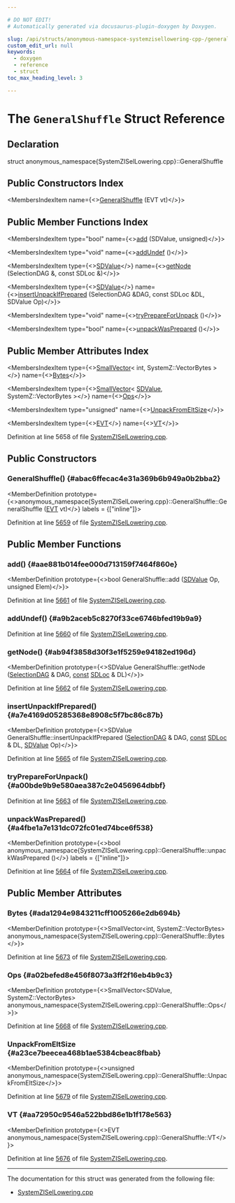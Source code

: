```yaml
---

# DO NOT EDIT!
# Automatically generated via docusaurus-plugin-doxygen by Doxygen.

slug: /api/structs/anonymous-namespace-systemzisellowering-cpp-/generalshuffle
custom_edit_url: null
keywords:
  - doxygen
  - reference
  - struct
toc_max_heading_level: 3

---
```





# The `GeneralShuffle` Struct Reference

<DoxygenPage pluginConfig={pluginConfig}>



## Declaration

<CodeBlock>struct anonymous_namespace{SystemZISelLowering.cpp}::GeneralShuffle</CodeBlock>

## Public Constructors Index

<MembersIndex>

<MembersIndexItem
  name={<><a href="#abac6ffecac4e31a369b6b949a0b2bba2">GeneralShuffle</a> (EVT vt)</>}>
</MembersIndexItem>

</MembersIndex>

## Public Member Functions Index

<MembersIndex>

<MembersIndexItem
  type="bool"
  name={<><a href="#aae881b014fee000d713159f7464f860e">add</a> (SDValue, unsigned)</>}>
</MembersIndexItem>

<MembersIndexItem
  type="void"
  name={<><a href="#a9b2aceb5c8270f33ce6746bfed19b9a9">addUndef</a> ()</>}>
</MembersIndexItem>

<MembersIndexItem
  type={<><a href="/docs/api/classes/llvm/sdvalue">SDValue</a></>}
  name={<><a href="#ab94f3858d30f3e1f5259e94182ed196d">getNode</a> (SelectionDAG &amp;, const SDLoc &amp;)</>}>
</MembersIndexItem>

<MembersIndexItem
  type={<><a href="/docs/api/classes/llvm/sdvalue">SDValue</a></>}
  name={<><a href="#a7e4169d05285368e8908c5f7bc86c87b">insertUnpackIfPrepared</a> (SelectionDAG &amp;DAG, const SDLoc &amp;DL, SDValue Op)</>}>
</MembersIndexItem>

<MembersIndexItem
  type="void"
  name={<><a href="#a00bde9b9e580aea387c2e0456964dbbf">tryPrepareForUnpack</a> ()</>}>
</MembersIndexItem>

<MembersIndexItem
  type="bool"
  name={<><a href="#a4fbe1a7e131dc072fc01ed74bce6f538">unpackWasPrepared</a> ()</>}>
</MembersIndexItem>

</MembersIndex>

## Public Member Attributes Index

<MembersIndex>

<MembersIndexItem
  type={<><a href="/docs/api/classes/llvm/smallvector">SmallVector</a>&lt; int, SystemZ::VectorBytes &gt;</>}
  name={<><a href="#ada1294e9843211cff1005266e2db694b">Bytes</a></>}>
</MembersIndexItem>

<MembersIndexItem
  type={<><a href="/docs/api/classes/llvm/smallvector">SmallVector</a>&lt; <a href="/docs/api/classes/llvm/sdvalue">SDValue</a>, SystemZ::VectorBytes &gt;</>}
  name={<><a href="#a02befed8e456f8073a3ff2f16eb4b9c3">Ops</a></>}>
</MembersIndexItem>

<MembersIndexItem
  type="unsigned"
  name={<><a href="#a23ce7beecea468b1ae5384cbeac8fbab">UnpackFromEltSize</a></>}>
</MembersIndexItem>

<MembersIndexItem
  type={<><a href="/docs/api/structs/llvm/evt">EVT</a></>}
  name={<><a href="#aa72950c9546a522bbd86e1b1f178e563">VT</a></>}>
</MembersIndexItem>

</MembersIndex>


Definition at line 5658 of file <a href="/docs/api/files/lib/lib/target/lib/target/systemz/systemzisellowering-cpp">SystemZISelLowering.cpp</a>.

<SectionDefinition>

## Public Constructors

### GeneralShuffle() {#abac6ffecac4e31a369b6b949a0b2bba2}

<MemberDefinition
  prototype={<>anonymous&#95;namespace&#123;SystemZISelLowering.cpp&#125;::GeneralShuffle::GeneralShuffle (<a href="/docs/api/structs/llvm/evt">EVT</a> vt)</>}
  labels = {["inline"]}>

Definition at line <a href="/docs/api/files/lib/lib/target/lib/target/systemz/systemzisellowering-cpp/#l05659">5659</a> of file <a href="/docs/api/files/lib/lib/target/lib/target/systemz/systemzisellowering-cpp">SystemZISelLowering.cpp</a>.
</MemberDefinition>

</SectionDefinition>

<SectionDefinition>

## Public Member Functions

### add() {#aae881b014fee000d713159f7464f860e}

<MemberDefinition
  prototype={<>bool GeneralShuffle::add (<a href="/docs/api/classes/llvm/sdvalue">SDValue</a> Op, unsigned Elem)</>}>

Definition at line <a href="/docs/api/files/lib/lib/target/lib/target/systemz/systemzisellowering-cpp/#l05661">5661</a> of file <a href="/docs/api/files/lib/lib/target/lib/target/systemz/systemzisellowering-cpp">SystemZISelLowering.cpp</a>.
</MemberDefinition>

### addUndef() {#a9b2aceb5c8270f33ce6746bfed19b9a9}

<MemberDefinition
  prototype="void GeneralShuffle::addUndef ()">

Definition at line <a href="/docs/api/files/lib/lib/target/lib/target/systemz/systemzisellowering-cpp/#l05660">5660</a> of file <a href="/docs/api/files/lib/lib/target/lib/target/systemz/systemzisellowering-cpp">SystemZISelLowering.cpp</a>.
</MemberDefinition>

### getNode() {#ab94f3858d30f3e1f5259e94182ed196d}

<MemberDefinition
  prototype={<>SDValue GeneralShuffle::getNode (<a href="/docs/api/classes/llvm/selectiondag">SelectionDAG</a> &amp; DAG, <a href="/docs/api/files/lib/lib/target/lib/target/aarch64/aarch64promoteconstant-cpp/#a90f8350fecae261c25be85d38b451bff">const</a> <a href="/docs/api/classes/llvm/sdloc">SDLoc</a> &amp; DL)</>}>

Definition at line <a href="/docs/api/files/lib/lib/target/lib/target/systemz/systemzisellowering-cpp/#l05662">5662</a> of file <a href="/docs/api/files/lib/lib/target/lib/target/systemz/systemzisellowering-cpp">SystemZISelLowering.cpp</a>.
</MemberDefinition>

### insertUnpackIfPrepared() {#a7e4169d05285368e8908c5f7bc86c87b}

<MemberDefinition
  prototype={<>SDValue GeneralShuffle::insertUnpackIfPrepared (<a href="/docs/api/classes/llvm/selectiondag">SelectionDAG</a> &amp; DAG, <a href="/docs/api/files/lib/lib/target/lib/target/aarch64/aarch64promoteconstant-cpp/#a90f8350fecae261c25be85d38b451bff">const</a> <a href="/docs/api/classes/llvm/sdloc">SDLoc</a> &amp; DL, <a href="/docs/api/classes/llvm/sdvalue">SDValue</a> Op)</>}>

Definition at line <a href="/docs/api/files/lib/lib/target/lib/target/systemz/systemzisellowering-cpp/#l05665">5665</a> of file <a href="/docs/api/files/lib/lib/target/lib/target/systemz/systemzisellowering-cpp">SystemZISelLowering.cpp</a>.
</MemberDefinition>

### tryPrepareForUnpack() {#a00bde9b9e580aea387c2e0456964dbbf}

<MemberDefinition
  prototype="void GeneralShuffle::tryPrepareForUnpack ()">

Definition at line <a href="/docs/api/files/lib/lib/target/lib/target/systemz/systemzisellowering-cpp/#l05663">5663</a> of file <a href="/docs/api/files/lib/lib/target/lib/target/systemz/systemzisellowering-cpp">SystemZISelLowering.cpp</a>.
</MemberDefinition>

### unpackWasPrepared() {#a4fbe1a7e131dc072fc01ed74bce6f538}

<MemberDefinition
  prototype={<>bool anonymous&#95;namespace&#123;SystemZISelLowering.cpp&#125;::GeneralShuffle::unpackWasPrepared ()</>}
  labels = {["inline"]}>

Definition at line <a href="/docs/api/files/lib/lib/target/lib/target/systemz/systemzisellowering-cpp/#l05664">5664</a> of file <a href="/docs/api/files/lib/lib/target/lib/target/systemz/systemzisellowering-cpp">SystemZISelLowering.cpp</a>.
</MemberDefinition>

</SectionDefinition>

<SectionDefinition>

## Public Member Attributes

### Bytes {#ada1294e9843211cff1005266e2db694b}

<MemberDefinition
  prototype={<>SmallVector&lt;int, SystemZ::VectorBytes&gt; anonymous&#95;namespace&#123;SystemZISelLowering.cpp&#125;::GeneralShuffle::Bytes</>}>

Definition at line <a href="/docs/api/files/lib/lib/target/lib/target/systemz/systemzisellowering-cpp/#l05673">5673</a> of file <a href="/docs/api/files/lib/lib/target/lib/target/systemz/systemzisellowering-cpp">SystemZISelLowering.cpp</a>.
</MemberDefinition>

### Ops {#a02befed8e456f8073a3ff2f16eb4b9c3}

<MemberDefinition
  prototype={<>SmallVector&lt;SDValue, SystemZ::VectorBytes&gt; anonymous&#95;namespace&#123;SystemZISelLowering.cpp&#125;::GeneralShuffle::Ops</>}>

Definition at line <a href="/docs/api/files/lib/lib/target/lib/target/systemz/systemzisellowering-cpp/#l05668">5668</a> of file <a href="/docs/api/files/lib/lib/target/lib/target/systemz/systemzisellowering-cpp">SystemZISelLowering.cpp</a>.
</MemberDefinition>

### UnpackFromEltSize {#a23ce7beecea468b1ae5384cbeac8fbab}

<MemberDefinition
  prototype={<>unsigned anonymous&#95;namespace&#123;SystemZISelLowering.cpp&#125;::GeneralShuffle::UnpackFromEltSize</>}>

Definition at line <a href="/docs/api/files/lib/lib/target/lib/target/systemz/systemzisellowering-cpp/#l05679">5679</a> of file <a href="/docs/api/files/lib/lib/target/lib/target/systemz/systemzisellowering-cpp">SystemZISelLowering.cpp</a>.
</MemberDefinition>

### VT {#aa72950c9546a522bbd86e1b1f178e563}

<MemberDefinition
  prototype={<>EVT anonymous&#95;namespace&#123;SystemZISelLowering.cpp&#125;::GeneralShuffle::VT</>}>

Definition at line <a href="/docs/api/files/lib/lib/target/lib/target/systemz/systemzisellowering-cpp/#l05676">5676</a> of file <a href="/docs/api/files/lib/lib/target/lib/target/systemz/systemzisellowering-cpp">SystemZISelLowering.cpp</a>.
</MemberDefinition>

</SectionDefinition>

<hr/>

The documentation for this struct was generated from the following file:

<ul>
<li><a href="/docs/api/files/lib/lib/target/lib/target/systemz/systemzisellowering-cpp">SystemZISelLowering.cpp</a></li>
</ul>

</DoxygenPage>
